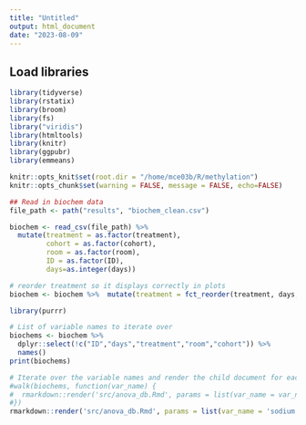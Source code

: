```yaml
---
title: "Untitled"
output: html_document
date: "2023-08-09"
---
```



## Load libraries
```r
library(tidyverse)
library(rstatix)
library(broom)
library(fs)
library("viridis")
library(htmltools)
library(knitr)
library(ggpubr)
library(emmeans)

knitr::opts_knit$set(root.dir = "/home/mce03b/R/methylation")
knitr::opts_chunk$set(warning = FALSE, message = FALSE, echo=FALSE) 
```

```r
## Read in biochem data
file_path <- path("results", "biochem_clean.csv")

biochem <- read_csv(file_path) %>%
  mutate(treatment = as.factor(treatment),
         cohort = as.factor(cohort),
         room = as.factor(room),
         ID = as.factor(ID),
         days=as.integer(days))

# reorder treatment so it displays correctly in plots
biochem <- biochem %>%  mutate(treatment = fct_reorder(treatment, days, .fun='median'))
```    

```r
library(purrr)

# List of variable names to iterate over
biochems <- biochem %>%
  dplyr::select(!c("ID","days","treatment","room","cohort")) %>%
  names()
print(biochems)

# Iterate over the variable names and render the child document for each
#walk(biochems, function(var_name) {
#  rmarkdown::render('src/anova_db.Rmd', params = list(var_name = var_name))
#})
rmarkdown::render('src/anova_db.Rmd', params = list(var_name = 'sodium'))
```